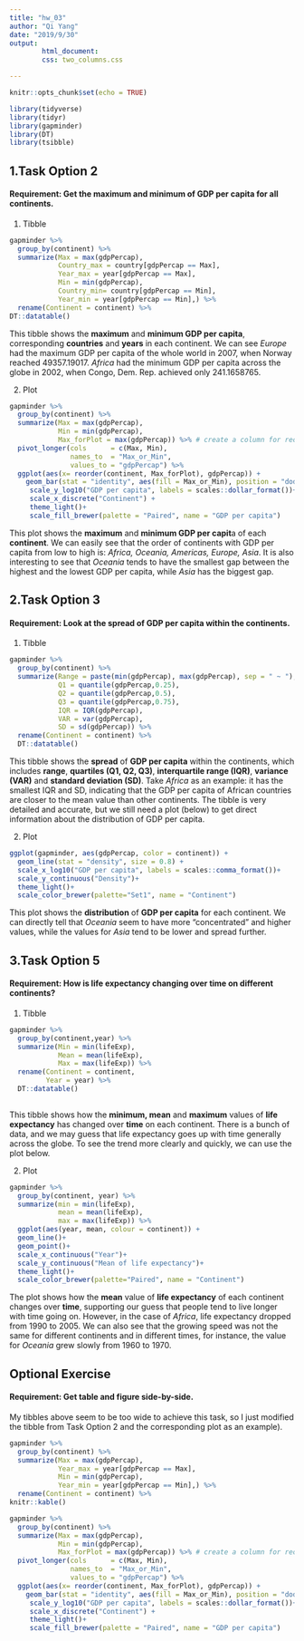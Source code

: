```yaml
---
title: "hw_03"
author: "Qi Yang"
date: "2019/9/30"
output: 
        html_document:
        css: two_columns.css

---
```

<style type="text/css">
.twoC {width: 100%}
.clearer {clear: both}
.twoC .table {max-width: 50%; float: right}
.twoC img {max-width: 50%; float: left}
</style>

```r
knitr::opts_chunk$set(echo = TRUE)
```
```r
library(tidyverse)
library(tidyr)
library(gapminder)
library(DT)
library(tsibble)
```

## 1.Task Option 2
#### Requirement: Get the maximum and minimum of GDP per capita for all continents.
1. Tibble  
```r
gapminder %>% 
  group_by(continent) %>% 
  summarize(Max = max(gdpPercap),
            Country_max = country[gdpPercap == Max],
            Year_max = year[gdpPercap == Max],
            Min = min(gdpPercap),
            Country_min= country[gdpPercap == Min],
            Year_min = year[gdpPercap == Min],) %>% 
  rename(Continent = continent) %>% 
DT::datatable()
```
This tibble shows the **maximum** and **minimum GDP per capita**, corresponding **countries** and **years** in each continent. We can see *Europe* had the maximum GDP per capita of the whole world in 2007, when Norway reached 49357.19017. *Africa* had the minimum GDP per capita across the globe in 2002, when Congo, Dem. Rep. achieved only 241.1658765. 

2. Plot       

```r
gapminder %>% 
  group_by(continent) %>% 
  summarize(Max = max(gdpPercap),
            Min = min(gdpPercap),
            Max_forPlot = max(gdpPercap)) %>% # create a column for reordering bars in the plot below
  pivot_longer(cols      = c(Max, Min),
               names_to  = "Max_or_Min",
               values_to = "gdpPercap") %>% 
  ggplot(aes(x= reorder(continent, Max_forPlot), gdpPercap)) +
    geom_bar(stat = "identity", aes(fill = Max_or_Min), position = "dodge")+
     scale_y_log10("GDP per capita", labels = scales::dollar_format())+
     scale_x_discrete("Continent") +
     theme_light()+
     scale_fill_brewer(palette = "Paired", name = "GDP per capita")
```  

This plot shows the **maximum** and **minimum GDP per capit**a of each **continent**. We can easily see that the order of continents with GDP per capita from low to high is: *Africa, Oceania, Americas, Europe, Asia*. It is also interesting to see that *Oceania* tends to have the smallest gap between the highest and the lowest GDP per capita, while *Asia* has the biggest gap.


## 2.Task Option 3
#### Requirement: Look at the spread of GDP per capita within the continents.
1. Tibble
```r
gapminder %>% 
  group_by(continent) %>%
  summarize(Range = paste(min(gdpPercap), max(gdpPercap), sep = " ~ "),
            Q1 = quantile(gdpPercap,0.25),
            Q2 = quantile(gdpPercap,0.5),
            Q3 = quantile(gdpPercap,0.75),
            IQR = IQR(gdpPercap),
            VAR = var(gdpPercap),
            SD = sd(gdpPercap)) %>% 
  rename(Continent = continent) %>% 
  DT::datatable()
```
This tibble shows the **spread** of **GDP per capita** within the continents, which includes **range**, **quartiles (Q1, Q2, Q3)**, **interquartile range (IQR)**, **variance (VAR)** and **standard deviation (SD)**. Take *Africa* as an example: it has the smallest IQR and SD, indicating that the GDP per capita of African countries are closer to the mean value than other continents. The tibble is very detailed and accurate, but we still need a plot (below) to get direct information about the distribution of GDP per capita.

2. Plot  

```r
ggplot(gapminder, aes(gdpPercap, color = continent)) +
  geom_line(stat = "density", size = 0.8) +
  scale_x_log10("GDP per capita", labels = scales::comma_format())+
  scale_y_continuous("Density")+
  theme_light()+
  scale_color_brewer(palette="Set1", name = "Continent")
```

This plot shows the **distribution** of **GDP per capita** for each continent. We can directly tell that *Oceania* seem to have more "concentrated" and higher values, while the values for *Asia* tend to be lower and spread further. 


## 3.Task Option 5
#### Requirement: How is life expectancy changing over time on different continents?
1. Tibble
```r
gapminder %>% 
  group_by(continent,year) %>% 
  summarize(Min = min(lifeExp),
            Mean = mean(lifeExp),
            Max = max(lifeExp)) %>% 
  rename(Continent = continent,
         Year = year) %>% 
  DT::datatable()
  
```
This tibble shows how the **minimum, mean** and **maximum** values of **life expectancy** has changed over **time** on each continent. There is a bunch of data, and we may guess that life expectancy goes up with time generally across the globe. To see the trend more clearly and quickly, we can use the plot below.

2. Plot
```r
gapminder %>% 
  group_by(continent, year) %>% 
  summarize(min = min(lifeExp),
            mean = mean(lifeExp),
            max = max(lifeExp)) %>% 
  ggplot(aes(year, mean, colour = continent)) +
  geom_line()+
  geom_point()+
  scale_x_continuous("Year")+
  scale_y_continuous("Mean of life expectancy")+
  theme_light()+
  scale_color_brewer(palette="Paired", name = "Continent")
```

The plot shows how the **mean** value of **life expectancy** of each continent changes over **time**, supporting our guess that people tend to live longer with time going on. However, in the case of *Africa*, life expectancy dropped from 1990 to 2005. We can also see that the growing speed was not the same for different continents and in different times, for instance, the value for *Oceania* grew slowly from 1960 to 1970.

## Optional Exercise
#### Requirement: Get table and figure side-by-side.
My tibbles above seem to be too wide to achieve this task, so I just modified the tibble from Task Option 2 and the corresponding plot as an example).

<div class="twoC">
```r
gapminder %>% 
  group_by(continent) %>% 
  summarize(Max = max(gdpPercap),
            Year_max = year[gdpPercap == Max],
            Min = min(gdpPercap),
            Year_min = year[gdpPercap == Min],) %>% 
  rename(Continent = continent) %>% 
knitr::kable()
```

```r
gapminder %>% 
  group_by(continent) %>% 
  summarize(Max = max(gdpPercap),
            Min = min(gdpPercap),
            Max_forPlot = max(gdpPercap)) %>% # create a column for reordering bars in the plot below
  pivot_longer(cols      = c(Max, Min),
               names_to  = "Max_or_Min",
               values_to = "gdpPercap") %>% 
  ggplot(aes(x= reorder(continent, Max_forPlot), gdpPercap)) +
    geom_bar(stat = "identity", aes(fill = Max_or_Min), position = "dodge")+
     scale_y_log10("GDP per capita", labels = scales::dollar_format())+
     scale_x_discrete("Continent") +
     theme_light()+
     scale_fill_brewer(palette = "Paired", name = "GDP per capita")
```  
</div>
<div class="clearer"></div>